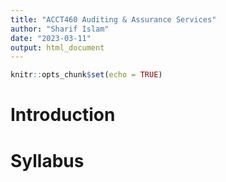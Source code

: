 ```yaml
---
title: "ACCT460 Auditing & Assurance Services"
author: "Sharif Islam"
date: "2023-03-11"
output: html_document
---
```


```r
knitr::opts_chunk$set(echo = TRUE)
```

# Introduction

# Syllabus